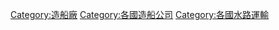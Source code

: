 [[Category:造船廠|Category:造船廠]]
[[Category:各國造船公司|Category:各國造船公司]]
[[Category:各國水路運輸|Category:各國水路運輸]]